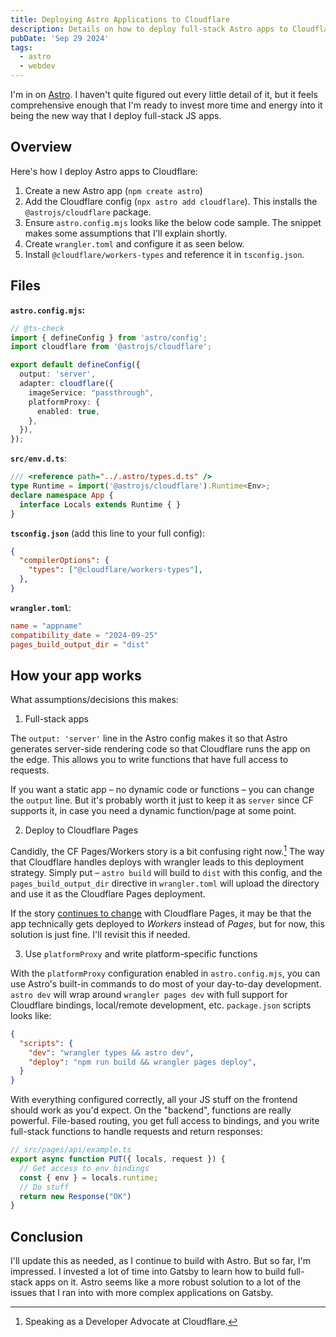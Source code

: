 ```yaml
---
title: Deploying Astro Applications to Cloudflare
description: Details on how to deploy full-stack Astro apps to Cloudflare.
pubDate: 'Sep 29 2024'
tags:
  - astro
  - webdev
---
```


I'm in on [Astro](https://astro.build). I haven't quite figured out every little detail of it, but it feels comprehensive enough that I'm ready to invest more time and energy into it being the new way that I deploy full-stack JS apps.

## Overview

Here's how I deploy Astro apps to Cloudflare:

1. Create a new Astro app (`npm create astro`)
2. Add the Cloudflare config (`npx astro add cloudflare`). This installs the `@astrojs/cloudflare` package.
3. Ensure `astro.config.mjs` looks like the below code sample. The snippet makes some assumptions that I'll explain shortly.
4. Create `wrangler.toml` and configure it as seen below.
5. Install `@cloudflare/workers-types` and reference it in `tsconfig.json`.

## Files

**`astro.config.mjs`:**

```ts
// @ts-check
import { defineConfig } from 'astro/config';
import cloudflare from '@astrojs/cloudflare';

export default defineConfig({
  output: 'server',
  adapter: cloudflare({
    imageService: "passthrough",
    platformProxy: {
      enabled: true,
    },
  }),
});
```

**`src/env.d.ts`**:

```typescript
/// <reference path="../.astro/types.d.ts" />
type Runtime = import('@astrojs/cloudflare').Runtime<Env>;
declare namespace App {
  interface Locals extends Runtime { }
}
```

**`tsconfig.json`** (add this line to your full config):

```json
{
  "compilerOptions": {
    "types": ["@cloudflare/workers-types"],
  },
}
```

**`wrangler.toml`**:

```toml
name = "appname"
compatibility_date = "2024-09-25"
pages_build_output_dir = "dist"
```

## How your app works

What assumptions/decisions this makes:

1. Full-stack apps

The `output: 'server'` line in the Astro config makes it so that Astro generates server-side rendering code so that Cloudflare runs the app on the edge. This allows you to write functions that have full access to requests. 

If you want a static app – no dynamic code or functions – you can change the `output` line. But it's probably worth it just to keep it as `server` since CF supports it, in case you need a dynamic function/page at some point.

2. Deploy to Cloudflare Pages

Candidly, the CF Pages/Workers story is a bit confusing right now.[^1] The way that Cloudflare handles deploys with wrangler leads to this deployment strategy. Simply put – `astro build` will build to `dist` with this config, and the `pages_build_output_dir` directive in `wrangler.toml` will upload the directory and use it as the Cloudflare Pages deployment.

If the story [continues to change](https://blog.cloudflare.com/builder-day-2024-announcements/) with Cloudflare Pages, it may be that the app technically gets deployed to _Workers_ instead of _Pages_, but for now, this solution is just fine. I'll revisit this if needed.

3. Use `platformProxy` and write platform-specific functions

With the `platformProxy` configuration enabled in `astro.config.mjs`, you can use Astro's built-in commands to do most of your day-to-day development. `astro dev` will wrap around `wrangler pages dev` with full support for Cloudflare bindings, local/remote development, etc. `package.json` scripts looks like:

```json
{
  "scripts": {
    "dev": "wrangler types && astro dev",
    "deploy": "npm run build && wrangler pages deploy",
  }
}
```

With everything configured correctly, all your JS stuff on the frontend should work as you'd expect. On the "backend", functions are really powerful. File-based routing, you get full access to bindings, and you write full-stack functions to handle requests and return responses:

```ts
// src/pages/api/example.ts
export async function PUT({ locals, request }) {
  // Get access to env bindings
  const { env } = locals.runtime;
  // Do stuff
  return new Response("OK")
}
```

## Conclusion

I'll update this as needed, as I continue to build with Astro. But so far, I'm impressed. I invested a lot of time into Gatsby to learn how to build full-stack apps on it. Astro seems like a more robust solution to a lot of the issues that I ran into with more complex applications on Gatsby.

[^1]: Speaking as a Developer Advocate at Cloudflare.
